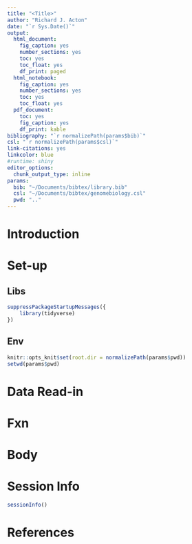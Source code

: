 ```yaml
---
title: "<Title>"
author: "Richard J. Acton"
date: "`r Sys.Date()`"
output:
  html_document:
    fig_caption: yes
    number_sections: yes
    toc: yes
    toc_float: yes
    df_print: paged
  html_notebook:
    fig_caption: yes
    number_sections: yes
    toc: yes
    toc_float: yes
  pdf_document:
    toc: yes
    fig_caption: yes
    df_print: kable
bibliography: "`r normalizePath(params$bib)`"
csl: "`r normalizePath(params$csl)`"
link-citations: yes
linkcolor: blue
#runtime: shiny
editor_options: 
  chunk_output_type: inline
params:
  bib: "~/Documents/bibtex/library.bib"
  csl: "~/Documents/bibtex/genomebiology.csl"
  pwd: ".."
---
```


# Introduction

# Set-up

## Libs

```r
suppressPackageStartupMessages({
	library(tidyverse)
})
```

## Env

```r
knitr::opts_knit$set(root.dir = normalizePath(params$pwd))
setwd(params$pwd)
```

# Data Read-in

# Fxn

# Body

# Session Info

```r
sessionInfo()
```

# References

<div id = "refs"></div>
